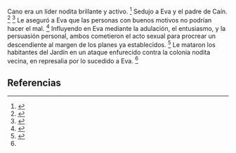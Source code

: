 Cano era un líder nodita brillante y activo. <ref name="n0">{{lib|LU|75|3|7}}</ref> Sedujo a Eva y el padre de Caín. <ref name="n1">{{lib|LU|75|4|7}}</ref> <ref name="n2">{{lib|LU|75|5|3}}</ref> Le aseguró a Eva que las personas con buenos motivos no podrían hacer el mal. <ref name="n3">{{lib|LU|75|4|5}}</ref> Influyendo en Eva mediante la adulación, el entusiasmo, y la persuasión personal, ambos cometieron el acto sexual para procrear un descendiente al margen de los planes ya establecidos. <ref name="n4">{{lib|LU|75|3|9}}</ref> Le mataron los habitantes del Jardín en un ataque enfurecido contra la colonia nodita vecina, en represalia por lo sucedido a Eva. <ref name="n2"/> 

== Referencias ==

<references/>
